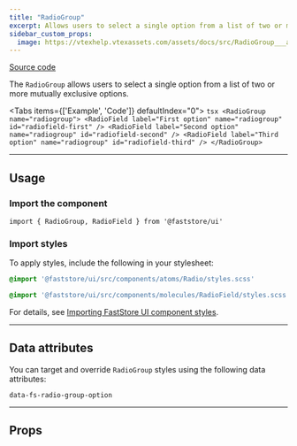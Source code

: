 ```yaml
---
title: "RadioGroup"
excerpt: Allows users to select a single option from a list of two or more mutually exclusive options.
sidebar_custom_props:
  image: https://vtexhelp.vtexassets.com/assets/docs/src/RadioGroup___a09afdd36ab1bcf64ad0c8fa87ee8dd0.png
---
```


[<i class="fa-brands fa-github"></i> Source code](https://github.com/vtex/faststore/tree/main/packages/components/src/molecules/RadioGroup)

The `RadioGroup` allows users to select a single option from a list of two or more mutually exclusive options.

<Tabs items={['Example', 'Code']} defaultIndex="0">
  <Tab>
    <OverviewSection>
      <RadioGroup name="radiogroup">
        <RadioField
          label="First option"
          name="radiogroup"
          id="radiofield-first"
        />
        <RadioField
          label="Second option"
          name="radiogroup"
          id="radiofield-second"
        />
        <RadioField
          label="Third option"
          name="radiogroup"
          id="radiofield-third"
        />
      </RadioGroup>
    </OverviewSection>
  </Tab>
  <Tab>
    ```tsx
    <RadioGroup name="radiogroup">
      <RadioField
        label="First option"
        name="radiogroup"
        id="radiofield-first"
      />
      <RadioField
        label="Second option"
        name="radiogroup"
        id="radiofield-second"
      />
      <RadioField
        label="Third option"
        name="radiogroup"
        id="radiofield-third"
      />
    </RadioGroup>
    ```
  </Tab>
</Tabs>

---

## Usage

### Import the component

```tsx
import { RadioGroup, RadioField } from '@faststore/ui'
```

### Import styles

To apply styles, include the following in your stylesheet:

```scss
@import '@faststore/ui/src/components/atoms/Radio/styles.scss'
```

```scss
@import '@faststore/ui/src/components/molecules/RadioField/styles.scss'
```

For details, see [Importing FastStore UI component styles](https://developers.vtex.com/docs/guides/faststore/using-themes-importing-ui-components-styles).

---

## Data attributes

You can target and override `RadioGroup` styles using the following data attributes:

`data-fs-radio-group-option`

---

## Props

<PropsSection propsList={propsRadioGroup} />
